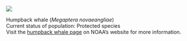 
![](images/Humpbackwhale.png)

Humpback whale (*Megaptera novaeangliae*)\
Current status of population: Protected species\
Visit the [humpback whale page](https://fisheries.noaa.gov/species/humpback-whale) on NOAA's website for more information.
